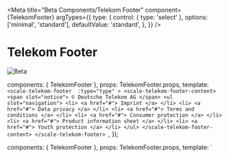 
<Meta
  title="Beta Components/Telekom Footer"
  component={TelekomFooter}
  argTypes={{
    type: {
      control: { type: 'select' },
      options: ['minimal', 'standard'],
      defaultValue: 'standard',
    },
  }}
/>

<div
  style={{
    display: 'inline-flex',
    alignItems: 'center',
    justifyContent: 'space-between',
    width: '100%',
  }}
>
  <h1>Telekom Footer</h1>
  <img src="assets/beta.png" alt="Beta" />
</div>

  components: { TelekomFooter },
  props: TelekomFooter.props,
  template: `
    <scale-telekom-footer 
        :type="type"
    >
      <scale-telekom-footer-content>
        <span slot="notice"> © Deutsche Telekom AG </span>
        <ul slot="navigation">
          <li>
            <a href="#">
              Imprint
            </a>
          </li>
          <li>
            <a href="#">
              Data privacy
            </a>
          </li>
          <li>
            <a href="#">
              Terms and conditions
            </a>
          </li>
          <li>
            <a href="#">
              Consumer protection
            </a>
          </li>
          <li>
            <a href="#">
              Product information sheet
            </a>
          </li>
          <li>
            <a href="#">
              Youth protection
            </a>
          </li>
        </ul>
      </scale-telekom-footer-content>
    </scale-telekom-footer> 
  `,
});

  components: { TelekomFooter },
  props: TelekomFooter.props,
  template: `
  <div style="position: relative; height: 100%;">
    <scale-telekom-footer 
        :type="type"
        style="position:absolute; bottom: 0;  width: 100%;"
    >
      <scale-telekom-footer-content>
        <span slot="notice"> © Deutsche Telekom AG </span>
        <ul slot="navigation">
          <li>
            <a href="#">
              Imprint
            </a>
          </li>
          <li>
            <a href="#">
              Data privacy
            </a>
          </li>
          <li>
            <a href="#">
              Terms and conditions
            </a>
          </li>
          <li>
            <a href="#">
              Consumer protection
            </a>
          </li>
          <li>
            <a href="#">
              Product information sheet
            </a>
          </li>
          <li>
            <a href="#">
              Youth protection
            </a>
          </li>
        </ul>
      </scale-telekom-footer-content>
    </scale-telekom-footer> 
    </div>
  `,
});

  components: { TelekomFooter },
  props: TelekomFooter.props,
  template: `
    <scale-telekom-footer
      :type="type"
    >
      <scale-telekom-footer-content>
        <scale-telekom-footer-extended-navigation slot="extended-navigation">
          <scale-telekom-footer-extended-navigation-column heading="Topic One">
            <ul>
              <li>
                <a href="#">Topic One</a>
              </li>
              <li>
                <a href="#">Topic One</a>
              </li>
              <li>
                <a href="#">Topic One</a>
              </li>
              <li>
                <a href="#">Topic One</a>
              </li>
            </ul>
          </scale-telekom-footer-extended-navigation-column>
          <scale-telekom-footer-extended-navigation-column heading="Topic Two">
            <ul>
              <li>
                <a href="#">Topic Two</a>
              </li>
              <li>
                <a href="#">Topic Two</a>
              </li>
              <li>
                <a href="#">Topic Two</a>
              </li>
              <li>
                <a href="#">Topic Two</a>
              </li>
            </ul>
          </scale-telekom-footer-extended-navigation-column>
          <scale-telekom-footer-extended-navigation-column
            heading="Topic Three"
          >
            <ul>
              <li>
                <a href="#">Topic Three </a>
              </li>
              <li>
                <a href="#">Topic Three </a>
              </li>
              <li>
                <a href="#">Topic Three </a>
              </li>
              <li>
                <a href="#">Topic Three </a>
              </li>
            </ul>
          </scale-telekom-footer-extended-navigation-column>
          <scale-telekom-footer-extended-navigation-column heading="Topic Four">
            <ul>
              <li>
                <a href="#">Topic Four </a>
              </li>
              <li>
                <a href="#">Topic Four </a>
              </li>
              <li>
                <a href="#">Topic Four </a>
              </li>
              <li>
                <a href="#">Topic Four </a>
              </li>
            </ul>
          </scale-telekom-footer-extended-navigation-column>
        </scale-telekom-footer-extended-navigation>
        <span slot="notice"> © Deutsche Telekom AG </span>
        <ul slot="navigation">
          <li>
            <a href="#"> Imprint </a>
          </li>
          <li>
            <a href="#"> Data privacy </a>
          </li>
          <li>
            <a href="#"> Terms and conditions </a>
          </li>
          <li>
            <a href="#"> Consumer protection </a>
          </li>
          <li>
            <a href="#"> Product information sheet </a>
          </li>
          <li>
            <a href="#"> Youth protection </a>
          </li>
        </ul>
      </scale-telekom-footer-content>
    </scale-telekom-footer>
  `,
});

## Standard

<Canvas withSource="none">
  <Story name="Standard" height={400}>
    {Template.bind({})}
  </Story>
</Canvas>

<ArgsTable story="Standard" />

```html
<scale-telekom-footer>
  <scale-telekom-footer-content>
    <span slot="notice"> © Deutsche Telekom AG </span>
    <ul slot="navigation">
      <li>
        <a href="#"> Imprint </a>
      </li>
      <li>
        <a href="#"> Data privacy </a>
      </li>
      <li>
        <a href="#"> Terms and conditions </a>
      </li>
      <li>
        <a href="#"> Consumer protection </a>
      </li>
      <li>
        <a href="#"> Product information sheet </a>
      </li>
      <li>
        <a href="#"> Youth protection </a>
      </li>
    </ul>
  </scale-telekom-footer-content>
</scale-telekom-footer>
```

## Minimal

<Canvas withSource="none">
  <Story
    name="Minimal"
    args={{
      type: 'minimal',
    }}
  >
    {Template.bind({})}
  </Story>
</Canvas>

```html
<scale-telekom-footer type="minimal">
  <!-- … -->
</scale-telekom-footer>
```

## Extended

<Canvas withSource="none">
  <Story name="Extended" height={600}>
    {ExtendedTemplate.bind({})}
  </Story>
</Canvas>

```html
<scale-telekom-footer>
  <scale-telekom-footer-content>
    <scale-telekom-footer-extended-navigation slot="extended-navigation">
      <scale-telekom-footer-extended-navigation-column heading="Topic One">
        <ul>
          <li>
            <a href="#">Topic One</a>
          </li>
          <li>
            <a href="#">Topic One</a>
          </li>
          <li>
            <a href="#">Topic One</a>
          </li>
          <li>
            <a href="#">Topic One</a>
          </li>
        </ul>
      </scale-telekom-footer-extended-navigation-column>
      <!-- … -->
    </scale-telekom-footer-extended-navigation>
    <!-- … -->
  </scale-telekom-footer-content>
</scale-telekom-footer>
```

## Data API (Backward compatibility)

> This scale-telekom-footer-data-back-compat component is only meant to make it easier to migrate from a [previous version of the Brand Footer](?path=/usage/components-footer--standard). If you do not need to migrate, please avoid it. Learn more about the [expected data shape](https://github.com/telekom/scale/blob/main/packages/storybook-vue/stories/components/brand-header-navigation/fixtures.js).

<Canvas withSource="none">
  <Story
    name="Data API"
    inline={false}
    height={500}
    args={{
      footerNavigation: JSON.stringify(footerNavigation),
      type: 'minimal',
    }}
  >
    {() => ({
      components: { TelekomFooterDataBackCompat },
      props: TelekomFooterDataBackCompat.props,
      template: `
        <scale-telekom-footer-data-back-compat
          :footer-navigation="footerNavigation"
          :type="type"
          :copyright="copyright"
        >
        </scale-telekom-footer-data-back-compat>
      `,
    })}
  </Story>
</Canvas>

```html
<scale-telekom-header-data-back-compat
  type="minimal"
  copyright="© Deutsche Telekom AG"
></scale-telekom-header-data-back-compat>

<script>
  const header = window.document.querySelector(
    'scale-telekom-footer-data-back-compat'
  );
  footer.footerNavigation = [...[]];
</script>
```
